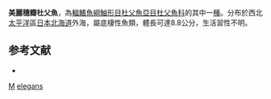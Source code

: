 {{Speciesbox
| taxon = Bero elegans
| status = NE
| status_system = IUCN3.1
| binomial_authority = [[Snyder|Snyder]], 1911
}}
'''美麗穗瓣杜父魚'''，為[[輻鰭魚綱|輻鰭魚綱]][[鮋形目|鮋形目]][[杜父魚亞目|杜父魚亞目]][[杜父魚科|杜父魚科]]的其中一[[種|種]]。分布於西北[[太平洋|太平洋]]區[[日本|日本]][[北海道|北海道]]外海，屬底棲性魚類，體長可達8.8公分，生活習性不明。

==参考文献==
*{{FishBase_species|genus=Bero|species=elegans|year=2011|month=12}}

{{taxonbar}}
[[Category:_1911年描述的鱼类|M]]
[[Category:穗瓣杜父魚屬|elegans]]